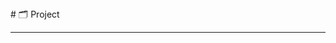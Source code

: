 
<BaseLayout title="项目">
  <BaseCard title="Project">
# 🗂️ Project

---

  </BaseCard>
  <div class="mt-8 mb-8">
    <ProjectCard
      title="My Github Page"
      image="https://pic.imgdb.cn/item/66d28cb7d9c307b7e9c270e1.png"
      desc="一个简洁、富有科技感的Github页面。"
      url="https://github.com/Aurora-Yinph/Aurora-Yinph"
      badge="Github"
      target="_self"
    />
  </div>
</BaseLayout>
<ProjectJS />
